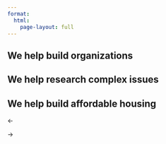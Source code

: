 ```yaml
---
format: 
  html:
    page-layout: full
---
```


<script>
document.addEventListener('DOMContentLoaded', function() {
  const carousels = document.querySelectorAll('.carousel-container');
  
  carousels.forEach(carousel => {
    const slides = carousel.querySelectorAll('.carousel-slide');
    const dots = carousel.querySelectorAll('.carousel-nav-dot');
    const prevBtn = carousel.querySelector('.carousel-arrow-prev');
    const nextBtn = carousel.querySelector('.carousel-arrow-next');
    
    let currentSlide = 0;
    let interval = null;
    const intervalTime = parseInt(carousel.getAttribute('data-interval') || 5000);
    
    // Initialize the first slide
    if (slides.length > 0) {
      slides[0].classList.add('active');
      if (dots.length > 0) {
        dots[0].classList.add('active');
      }
    }
    
    // Function to change slide
    function goToSlide(index) {
      // Remove active class from all slides
      slides.forEach(slide => {
        slide.classList.remove('active');
      });
      
      // Remove active class from all dots
      dots.forEach(dot => {
        dot.classList.remove('active');
      });
      
      // Add active class to current slide and dot
      currentSlide = (index + slides.length) % slides.length;
      slides[currentSlide].classList.add('active');
      if (dots.length > 0 && dots[currentSlide]) {
        dots[currentSlide].classList.add('active');
      }
    }
    
    // Auto-advance slides
    function startInterval() {
      if (interval) {
        clearInterval(interval);
      }
      
      interval = setInterval(() => {
        goToSlide(currentSlide + 1);
      }, intervalTime);
    }
    
    // Initialize auto-advance
    startInterval();
    
    // Event listeners for navigation dots
    dots.forEach((dot, index) => {
      dot.addEventListener('click', () => {
        goToSlide(index);
        startInterval(); // Reset interval after manual navigation
      });
    });
    
    // Event listeners for arrow buttons
    if (prevBtn) {
      prevBtn.addEventListener('click', () => {
        goToSlide(currentSlide - 1);
        startInterval(); // Reset interval after manual navigation
      });
    }
    
    if (nextBtn) {
      nextBtn.addEventListener('click', () => {
        goToSlide(currentSlide + 1);
        startInterval(); // Reset interval after manual navigation
      });
    }
    
    // Pause auto-advance on hover (optional)
    carousel.addEventListener('mouseenter', () => {
      clearInterval(interval);
    });
    
    carousel.addEventListener('mouseleave', () => {
      startInterval();
    });
  });
});
</script>
::: {.carousel-fullwidth}
::: {.carousel-container data-interval="6000"}

::: {.carousel-slides .carousel-height-lg}
::: {.carousel-fullwidth .carousel-slides}
::: {.carousel-slide .overlay-brand style="background-image: url('images/stock/financial.jpeg');"}
::: {.carousel-text .carousel-text-center}
## We help build organizations {.text-light}
:::
:::

::: {.carousel-slide .overlay-green style="background-image: url('images/stock/forum.jpeg');"}
::: {.carousel-text .carousel-text-right}
## We help research complex issues {.text-light}
:::
:::

::: {.carousel-slide .overlay-coral style="background-image: url('images/stock/construction.jpeg');"}
::: {.carousel-text .carousel-text-right}
## We help build affordable housing {.text-light}
:::
:::

::: {.carousel-nav}
::: {.carousel-nav-dot}
:::
::: {.carousel-nav-dot}
:::
::: {.carousel-nav-dot}
:::
:::

::: {.carousel-arrow .carousel-arrow-prev}
←
:::

::: {.carousel-arrow .carousel-arrow-next}
→
:::

:::
:::
:::
:::

